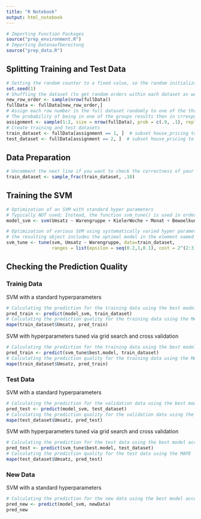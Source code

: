 ```yaml
---
title: "R Notebook"
output: html_notebook
---
```


```r
# Importing Function Packages
source("prep_environment.R")
# Importing Datenaufbereitung
source("prep_data.R")
```


## Splitting Training and Test Data

```r
# Setting the random counter to a fixed value, so the random initialization stays the same (the random split is always the same)
set.seed(1)
# Shuffling the dataset (to get random orders within each dataset as well)
new_row_order <- sample(nrow(fullData))
fullData <- fullData[new_row_order,]
# Assign each row number in the full dataset randomly to one of the three groups of datasets
# The probability of being in one of the groups results then in crresponding group sizes
assignment <- sample(1:2, size = nrow(fullData), prob = c(.9, .1), replace = TRUE)
# Create training and test datasets
train_dataset <- fullData[assignment == 1, ]  # subset house_pricing to training indices only
test_dataset <- fullData[assignment == 2, ]  # subset house_pricing to test indices only
```


## Data Preparation

```r
# Uncomment the next line if you want to check the correctness of your following code for the svm estimation with a small (and computationally fast) part of the training data set
train_dataset <- sample_frac(train_dataset, .10)
```


## Training the SVM

```r
# Optimization of an SVM with standard hyper parameters
# Typically NOT used; Instead, the function svm_tune() is used in order to also get a model with optimized hyper parameters
model_svm <- svm(Umsatz ~ Warengruppe + KielerWoche + Monat + Bewoelkung, train_dataset) #+ Wochentag + KielerWoche + Monat
```

```r
# Optimization of various SVM using systematically varied hyper parameters (typically called 'grid search' approach) and cross validation
# the resulting object includes the optimal model in the element named 'best.model'
svm_tune <- tune(svm, Umsatz ~ Warengruppe, data=train_dataset,
                 ranges = list(epsilon = seq(0.2,1,0.1), cost = 2^(2:3)))
```

## Checking the Prediction Quality


### Trainig Data

SVM with a standard hyperparameters
```r
# Calculating the prediction for the training data using the best model according to the grid search
pred_train <- predict(model_svm, train_dataset)
# Calculating the prediction quality for the training data using the MAPE
mape(train_dataset$Umsatz, pred_train)
```

SVM with hyperparameters tuned via grid search and cross validation
```r
# Calculating the prediction for the training data using the best model according to the grid search
pred_train <- predict(svm_tune$best.model, train_dataset)
# Calculating the prediction quality for the training data using the MAPE
mape(train_dataset$Umsatz, pred_train)
```

### Test Data

SVM with a standard hyperparameters
```r
# Calculating the prediction for the validation data using the best model according to the grid search
pred_test <- predict(model_svm, test_dataset)
# Calculating the prediction quality for the validation data using the MAPE
mape(test_dataset$Umsatz, pred_test)
```

SVM with hyperparameters tuned via grid search and cross validation
```r
# Calculating the prediction for the test data using the best model according to the grid search
pred_test <- predict(svm_tune$best.model, test_dataset)
# Calculating the prediction quality for the test data using the MAPE
mape(test_dataset$Umsatz, pred_test)
```

### New Data

SVM with a standard hyperparameters
```r
# Calculating the prediction for the new data using the best model according to the grid search
pred_new <- predict(model_svm, newData)
pred_new
```
